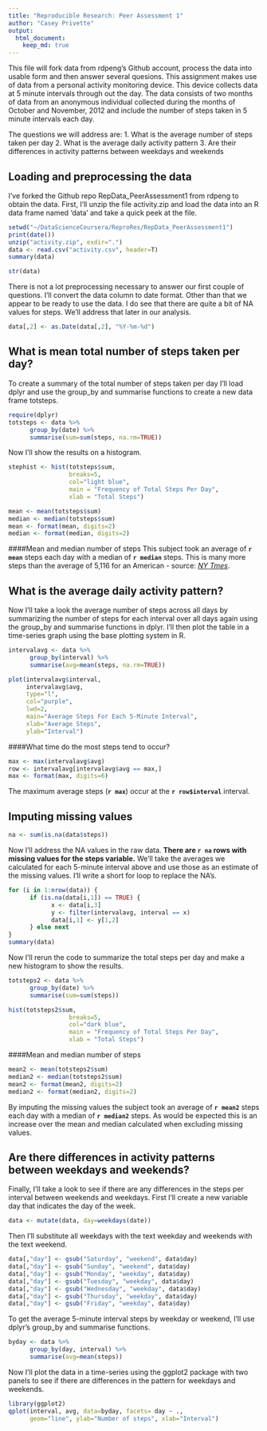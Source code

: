 ```yaml
---
title: "Reproducible Research: Peer Assessment 1"
author: "Casey Privette"
output: 
  html_document:
    keep_md: true
---
```


This file will fork data from rdpeng's Github account, process the data into usable form and then answer several quesions. This assignment makes use of data from a personal activity monitoring device. This device collects data at 5 minute intervals through out the day. The data consists of two months of data from an anonymous individual collected during the months of October and November, 2012 and include the number of steps taken in 5 minute intervals each day.  

The questions we will address are:
1. What is the average number of steps taken per day
2. What is the average daily activity pattern
3. Are their differences in activity patterns between weekdays and weekends


## Loading and preprocessing the data
I've forked the Github repo RepData_PeerAssessment1 from rdpeng to obtain the data. First, I'll unzip the file activity.zip and load the data into an R data frame named 'data' and take a quick peek at the file.

```r
setwd("~/DataScienceCoursera/ReproRes/RepData_PeerAssessment1")
print(date())
unzip("activity.zip", exdir=".")
data <- read.csv("activity.csv", header=T)
summary(data)
```

```r
str(data)
```
There is not a lot preprocessing necessary to answer our first couple of questions. I'll convert the data column to date format. Other than that we appear to be ready to use the data. I do see that there are quite a bit of NA values for steps. We'll address that later in our analysis.  

```r
data[,2] <- as.Date(data[,2], "%Y-%m-%d")
```

## What is mean total number of steps taken per day?

To create a summary of the total number of steps taken per day I'll load dplyr and use the group_by and summarise functions to create a new data frame totsteps.

```r
require(dplyr)
totsteps <- data %>%
      group_by(date) %>%
      summarise(sum=sum(steps, na.rm=TRUE))
```

Now I'll show the results on a histogram.

```r
stephist <- hist(totsteps$sum,
                 breaks=5,
                 col="light blue",
                 main = "Frequency of Total Steps Per Day",
                 xlab = "Total Steps")
```

```r
mean <- mean(totsteps$sum)
median <- median(totsteps$sum)
mean <- format(mean, digits=2)
median <- format(median, digits=2)
```
####Mean and median number of steps
This subject took an average of **`r mean`** steps each day with a median of **`r median`** steps. This is many more steps than the average of 5,116 for an American - source: [*NY Tmes*](http://well.blogs.nytimes.com/2010/10/19/the-pedometer-test-americans-take-fewer-steps/?_r=0).  

## What is the average daily activity pattern?

Now I'll take a look the average number of steps across all days by summarizing the number of steps for each interval over all days again using the group_by and summarise functions in dplyr. I'll then plot the table in a time-series graph using the base plotting system in R.  
```r
intervalavg <- data %>%
      group_by(interval) %>%
      summarise(avg=mean(steps, na.rm=TRUE))

plot(intervalavg$interval,
     intervalavg$avg,
     type="l",
     col="purple",
     lwd=2,
     main="Average Steps For Each 5-Minute Interval",
     xlab="Average Steps",
     ylab="Interval")
```

####What time do the most steps tend to occur? 
```r
max <- max(intervalavg$avg)
row <- intervalavg[intervalavg$avg == max,]
max <- format(max, digits=6)
``` 
The maximum average steps (**`r max`**) occur at the **`r row$interval`** interval.  

## Imputing missing values
```r
na <- sum(is.na(data$steps))
```
Now I'll address the NA values in the raw data. **There are `r na` rows with missing values for the steps variable.** We'll take the averages we calculated for each 5-minute interval above and use those as an estimate of the missing values. I'll write a short for loop to replace the NA's.

```r
for (i in 1:nrow(data)) {
      if (is.na(data[i,1]) == TRUE) {
            x <- data[i,3]
            y <- filter(intervalavg, interval == x)
            data[i,1] <- y[1,2]
      } else next
}
summary(data)
```

Now I'll rerun the code to summarize the total steps per day and make a new histogram to show the results.

```r
totsteps2 <- data %>%
      group_by(date) %>%
      summarise(sum=sum(steps))

hist(totsteps2$sum,
                 breaks=5,
                 col="dark blue",
                 main = "Frequency of Total Steps Per Day",
                 xlab = "Total Steps")
```

####Mean and median number of steps
```r
mean2 <- mean(totsteps2$sum)
median2 <- median(totsteps2$sum)
mean2 <- format(mean2, digits=2)
median2 <- format(median2, digits=2)
```
By imputing the missing values the subject took an average of **`r mean2`** steps each day with a median of **`r median2`** steps. As would be expected this is an increase over the mean and median calculated when excluding missing values.

## Are there differences in activity patterns between weekdays and weekends?

Finally, I'll take a look to see if there are any differences in the steps per interval between weekends and weekdays. First I'll create a new variable day that indicates the day of the week.
```r
data <- mutate(data, day=weekdays(date))
```

Then I'll substitute all weekdays with the text weekday and weekends with the text weekend.

```r
data[,"day"] <- gsub("Saturday", "weekend", data$day)
data[,"day"] <- gsub("Sunday", "weekend", data$day)
data[,"day"] <- gsub("Monday", "weekday", data$day)
data[,"day"] <- gsub("Tuesday", "weekday", data$day)
data[,"day"] <- gsub("Wednesday", "weekday", data$day)
data[,"day"] <- gsub("Thursday", "weekday", data$day)
data[,"day"] <- gsub("Friday", "weekday", data$day)
```

To get the average 5-minute interval steps by weekday or weekend, I'll use dplyr's group_by and summarise functions.

```r
byday <- data %>%
      group_by(day, interval) %>%
      summarise(avg=mean(steps))
```

Now I'll plot the data in a time-series using the ggplot2 package with two panels to see if there are differences in the pattern for weekdays and weekends.
```r
library(ggplot2)
qplot(interval, avg, data=byday, facets= day ~ .,
      geom="line", ylab="Number of steps", xlab="Interval")

```